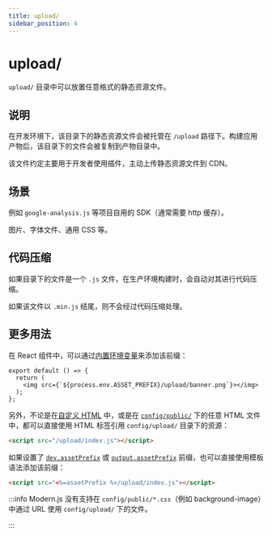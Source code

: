 ```yaml
---
title: upload/
sidebar_position: 4
---
```

# upload/

`upload/` 目录中可以放置任意格式的静态资源文件。

## 说明

在开发环境下，该目录下的静态资源文件会被托管在 `/upload` 路径下。构建应用产物后，该目录下的文件会被复制到产物目录中。

该文件约定主要用于开发者使用插件，主动上传静态资源文件到 CDN。

## 场景

例如 `google-analysis.js` 等项目自用的 SDK（通常需要 http 缓存）。

图片、字体文件、通用 CSS 等。

## 代码压缩

如果目录下的文件是一个 `.js` 文件，在生产环境构建时，会自动对其进行代码压缩。

如果该文件以 `.min.js` 结尾，则不会经过代码压缩处理。

## 更多用法

在 React 组件中，可以通过[内置环境变量](/guides/basic-features/env-vars.html#asset_prefix)来添加该前缀：

```tsx
export default () => {
  return (
    <img src={`${process.env.ASSET_PREFIX}/upload/banner.png`}></img>
  );
};
```

另外，不论是在[自定义 HTML](/guides/basic-features/html) 中，或是在 [`config/public/`](/apis/app/hooks/config/public) 下的任意 HTML 文件中，都可以直接使用 HTML 标签引用 `config/upload/` 目录下的资源：

```html
<script src="/upload/index.js"></script>
```

如果设置了 [`dev.assetPrefix`](/configure/app/dev/asset-prefix) 或 [`output.assetPrefix`](/configure/app/output/asset-prefix) 前缀，也可以直接使用模板语法添加该前缀：

```html
<script src="<%=assetPrefix %>/upload/index.js"></script>
```

:::info
Modern.js 没有支持在 `config/public/*.css`（例如 background-image）中通过 URL 使用 `config/upload/` 下的文件。

:::
